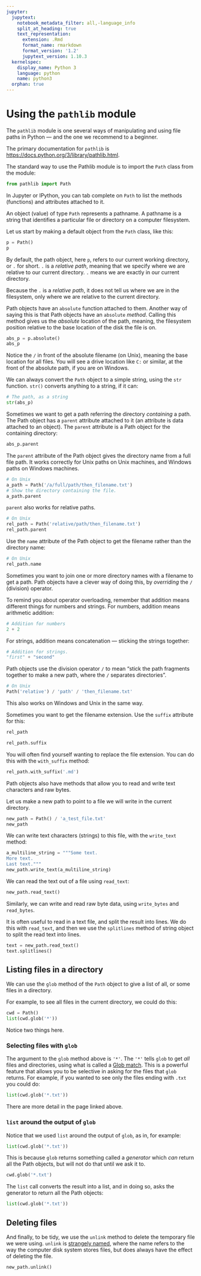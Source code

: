 ```yaml
---
jupyter:
  jupytext:
    notebook_metadata_filter: all,-language_info
    split_at_heading: true
    text_representation:
      extension: .Rmd
      format_name: rmarkdown
      format_version: '1.2'
      jupytext_version: 1.10.3
  kernelspec:
    display_name: Python 3
    language: python
    name: python3
  orphan: true
---
```


# Using the `pathlib` module

The `pathlib` module is one several ways of manipulating and using file paths in
Python — and the one we recommend to a beginner.

The primary documentation for `pathlib` is
<https://docs.python.org/3/library/pathlib.html>.

The standard way to use the Pathlib module is to import the `Path` class from the module:

```python
from pathlib import Path
```

In Jupyter or IPython, you can tab complete on `Path` to list the methods
(functions) and attributes attached to it.

An object (value) of type `Path` represents a pathname.  A pathname is a string
that identifies a particular file or directory on a computer filesystem.

Let us start by making a default object from the `Path` class, like this:

```python
p = Path()
p
```

By default, the path object, here `p`, refers to our current working directory,
or `.` for short.   `.` is a *relative path*, meaning that we specify where we
are relative to our current directory.  `.` means we are exactly in our current
directory.

Because the `.` is a *relative path*, it does not tell us where we are in
the filesystem, only where we are relative to the current directory.

Path objects have an `absolute` function attached to them.  Another way of
saying this is that Path objects have an `absolute` *method*.  Calling
this method gives us the *absolute* location of the path, meaning, the
filesystem position relative to the base location of the disk the file is
on.

```python
abs_p = p.absolute()
abs_p
```

Notice the `/` in front of the absolute filename (on Unix), meaning the
base location for all files.  You will see a drive location like `C:` or
similar, at the front of the absolute path, if you are on Windows.


We can always convert the `Path` object to a simple string, using the
`str` function. `str()` converts anything to a string, if it can:

```python
# The path, as a string
str(abs_p)
```

Sometimes we want to get a path referring the directory *containing* a path.
The Path object has a `parent` attribute attached to it (an attribute is data
attached to an object).  The `parent` attribute is a Path object for the
containing directory:

```python
abs_p.parent
```

The `parent` attribute of the Path object gives the directory name from a
full file path. It works correctly for Unix paths on Unix machines, and
Windows paths on Windows machines.

```python
# On Unix
a_path = Path('/a/full/path/then_filename.txt')
# Show the directory containing the file.
a_path.parent
```

`parent` also works for relative paths.

```python
# On Unix
rel_path = Path('relative/path/then_filename.txt')
rel_path.parent
```

Use the `name` attribute of the Path object to get the filename rather
than the directory name:

```python
# On Unix
rel_path.name
```

Sometimes you want to join one or more directory names with a filename to get a
path.  Path objects have a clever way of doing this, by *overriding* the `/`
(division) operator.

To remind you about operator overloading, remember that addition means
different things for numbers and strings.  For numbers, addition means
arithmetic addition:

```python
# Addition for numbers
2 + 2
```

For strings, addition means concatenation — sticking the strings together:

```python
# Addition for strings.
"first" + "second"
```

Path objects use the division operator `/` to mean "stick the path fragments
together to make a new path, where the `/` separates directories".


```python
# On Unix
Path('relative') / 'path' / 'then_filename.txt'
```

This also works on Windows and Unix in the same way.

Sometimes you want to get the filename extension.  Use the `suffix` attribute for this:

```python
rel_path
```

```python
rel_path.suffix
```

You will often find yourself wanting to replace the file extension.  You can do
this with the `with_suffix` method:

```python
rel_path.with_suffix('.md')
```

Path objects also have methods that allow you to read and write text characters and raw bytes.

Let us make a new path to point to a file we will write in the current directory.

```python
new_path = Path() / 'a_test_file.txt'
new_path
```

We can write text characters (strings) to this file, with the `write_text` method:

```python
a_multiline_string = """Some text.
More text.
Last text."""
new_path.write_text(a_multiline_string)
```

We can read the text out of a file using `read_text`:

```python
new_path.read_text()
```

Similarly, we can write and read raw byte data, using `write_bytes` and `read_bytes`.

It is often useful to read in a text file, and split the result into lines.  We
do this with `read_text`, and then we use the `splitlines` method of string
object to split the read text into lines.

```python
text = new_path.read_text()
text.splitlines()
```

## Listing files in a directory

We can use the `glob` method of the `Path` object to give a list of all, or
some files in a directory.

For example, to see all files in the current directory, we could do this:

```python
cwd = Path()
list(cwd.glob('*'))
```

Notice two things here.

### Selecting files with `glob`

The argument to the `glob` method above is `'*'`.  The `'*'` tells `glob` to
get *all* files and directories, using what is called a [Glob
match](https://docs.python.org/3/library/glob.html).  This is a powerful
feature that allows you to be selective in asking for the files that `glob`
returns.  For example, if you wanted to see only the files ending with `.txt`
you could do:

```python
list(cwd.glob('*.txt'))
```

There are more detail in the page linked above.

### `list` around the output of `glob`

Notice that we used `list` around the output of `glob`, as in, for example:

```python
list(cwd.glob('*.txt'))
```

This is because `glob` returns something called a *generator* which *can*
return all the Path objects, but will not do that until we ask it to.

```python
cwd.glob('*.txt')
```

The `list` call converts the result into a list, and in doing so, asks the
generator to return all the Path objects:

```python
list(cwd.glob('*.txt'))
```

## Deleting files

And finally, to be tidy, we use the `unlink` method to delete the temporary
file we were using. `unlink` is [strangely
named](https://linux.die.net/man/2/unlink), where the name refers to the way
the computer disk system stores files, but does always have the effect of
deleting the file.

```python
new_path.unlink()
```
